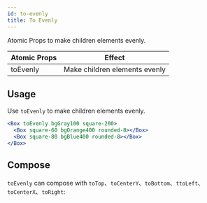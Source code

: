 ```yaml
---
id: to-evenly
title: To Evenly
---
```



Atomic Props to make children elements evenly.

| Atomic Props | Effect                        |
| ------------ | ----------------------------- |
| toEvenly     | Make children elements evenly |

## Usage

Use `toEvenly` to make children elements evenly.

```jsx live
<Box toEvenly bgGray100 square-200>
  <Box square-60 bgOrange400 rounded-8></Box>
  <Box square-80 bgBlue400 rounded-8></Box>
</Box>
```

## Compose

`toEvenly` can compose with `toTop`、`toCenterY`、`toBottom`、`ttoLeft`、`toCenterX`、`toRight`:

<Layout10 />
